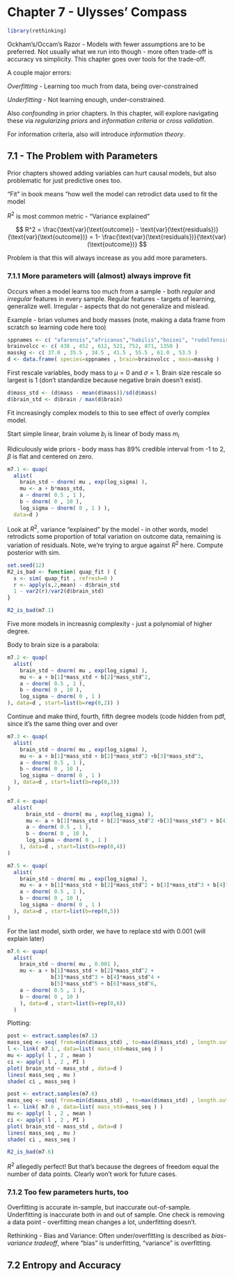 # Chapter 7 - Ulysses' Compass
```r
library(rethinking)
```

Ockham's/Occam's Razor - Models with fewer assumptions are to be preferred. Not usually what we run into though - more often trade-off is accuracy vs simplicity. This chapter goes over tools for the trade-off.

A couple major errors:

_Overfitting_ - Learning too much from data, being over-constrained

_Underfitting_ - Not learning enough, under-constrained.

Also _confounding_ in prior chapters. In this chapter, will explore navigating these via _regularizing priors_ and _information criteria_ or _cross validation_.

For information criteria, also will introduce _information theory_.

## 7.1 - The Problem with Parameters

Prior chapters showed adding variables can hurt causal models, but also problematic for just predictive ones too. 

"Fit" in book means "how well the model can retrodict data used to fit the model

$R^2$ is most common metric - "Variance explained"

$$
R^2 = \frac{\text{var}(\text{outcome}) - \text{var}(\text{residuals})}{\text{var}(\text{outcome})}  = 1- \frac{\text{var}(\text{residuals})}{\text{var}(\text{outcome})}
$$

Problem is that this will always increase as you add more parameters.

### 7.1.1 More parameters will (almost) always improve fit

Occurs when a model learns too much from a sample - both _regular_ and _irregular_ features in every sample. Regular features - targets of learning, generalize well. Irregular - aspects that do not generalize and mislead.

Example - brian volumes and body masses (note, making a data frame from scratch so learning code here too)

```r
sppnames <- c( "afarensis","africanus","habilis","boisei", "rudolfensis","ergaster","sapiens")
brainvolcc <- c( 438 , 452 , 612, 521, 752, 871, 1350 )
masskg <- c( 37.0 , 35.5 , 34.5 , 41.5 , 55.5 , 61.0 , 53.5 )
d <- data.frame( species=sppnames , brain=brainvolcc , mass=masskg )
```

First rescale variables, body mass to $\mu=0$ and $\sigma=1$. Brain size rescale so largest is 1 (don't standardize because negative brain doesn't exist).

```r
d$mass_std <- (d$mass - mean(d$mass))/sd(d$mass) 
d$brain_std <- d$brain / max(d$brain)
```

Fit increasingly complex models to this to see effect of overly complex model. 

Start simple linear, brain volume $b_i$ is linear of body mass $m_i$

\begin{align*}
  b_i &\sim \text{Normal}(\mu_i, \sigma)\\
  \mu_i &= \alpha + \beta m_i\\
  \alpha &\sim \text{Normal}(0.5,1)\\
  \beta &\sim \text{Normal}(0,10)\\
  \sigma &\sim \text{Log-Normal}(0,1)
\end{align*}

Ridiculously wide priors - body mass has 89% credible interval from -1 to 2, $\beta$ is flat and centered on zero.

```r
m7.1 <- quap( 
  alist(
    brain_std ~ dnorm( mu , exp(log_sigma) ), 
    mu <- a + b*mass_std,
    a ~ dnorm( 0.5 , 1 ),
    b ~ dnorm( 0 , 10 ),
    log_sigma ~ dnorm( 0 , 1 ) ), 
  data=d )
```

Look at $R^2$, variance "explained" by the model - in other words, model retrodicts some proportion of total variation on outcome data, remaining is variation of residuals. Note, we're trying to argue against $R^2$ here. Compute posterior with sim.

```r
set.seed(12)
R2_is_bad <- function( quap_fit ) {
  s <- sim( quap_fit , refresh=0 ) 
  r <- apply(s,2,mean) - d$brain_std 
  1 - var2(r)/var2(d$brain_std)
}
```

```r
R2_is_bad(m7.1)
```

Five more models in increasnig complexity - just a polynomial of higher degree.

Body to brain size is a parabola:

\begin{align*}
  b_i &\sim \text{Normal}(\mu_i, \sigma)\\
  \mu_i &= \alpha + \beta m_i + \beta_2 m_i^2\\
  \alpha &\sim \text{Normal}(0.5,1)\\
  \beta_j &\sim \text{Normal}(0,10) \text{    for }j=1..2\\
  \sigma &\sim \text{Log-Normal}(0,1)
\end{align*}

```r
m7.2 <- quap( 
  alist(
    brain_std ~ dnorm( mu , exp(log_sigma) ), 
    mu <- a + b[1]*mass_std + b[2]*mass_std^2,
    a ~ dnorm( 0.5 , 1 ),
    b ~ dnorm( 0 , 10 ), 
    log_sigma ~ dnorm( 0 , 1 )
), data=d , start=list(b=rep(0,2)) )
```

Continue and make third, fourth, fifth degree models (code hidden from pdf, since it's the same thing over and over

```r
m7.3 <- quap( 
  alist(
    brain_std ~ dnorm( mu , exp(log_sigma) ), 
    mu <- a + b[1]*mass_std + b[2]*mass_std^2 +b[3]*mass_std^3, 
    a ~ dnorm( 0.5 , 1 ),
    b ~ dnorm( 0 , 10 ),
    log_sigma ~ dnorm( 0 , 1 )
  ), data=d , start=list(b=rep(0,3)) 
)

m7.4 <- quap( 
  alist(
      brain_std ~ dnorm( mu , exp(log_sigma) ), 
      mu <- a + b[1]*mass_std + b[2]*mass_std^2 +b[3]*mass_std^3 + b[4]*mass_std^4, 
      a ~ dnorm( 0.5 , 1 ),
      b ~ dnorm( 0 , 10 ),
      log_sigma ~ dnorm( 0 , 1 )
    ), data=d , start=list(b=rep(0,4)) 
)

m7.5 <- quap( 
  alist(
    brain_std ~ dnorm( mu , exp(log_sigma) ),
    mu <- a + b[1]*mass_std + b[2]*mass_std^2 + b[3]*mass_std^3 + b[4]*mass_std^4 + b[5]*mass_std^5,
    a ~ dnorm( 0.5 , 1 ),
    b ~ dnorm( 0 , 10 ), 
    log_sigma ~ dnorm( 0 , 1 )
  ), data=d , start=list(b=rep(0,5)) 
)
```


For the last model, sixth order, we have to replace std with 0.001 (will explain later)

```r
m7.6 <- quap( 
  alist(
    brain_std ~ dnorm( mu , 0.001 ),
    mu <- a + b[1]*mass_std + b[2]*mass_std^2 + 
              b[3]*mass_std^3 + b[4]*mass_std^4 +
              b[5]*mass_std^5 + b[6]*mass_std^6, 
    a ~ dnorm( 0.5 , 1 ),
    b ~ dnorm( 0 , 10 )
    ), data=d , start=list(b=rep(0,6))
  )
```

Plotting:

```r
post <- extract.samples(m7.1)
mass_seq <- seq( from=min(d$mass_std) , to=max(d$mass_std) , length.out=100 ) 
l <- link( m7.1 , data=list( mass_std=mass_seq ) )
mu <- apply( l , 2 , mean )
ci <- apply( l , 2 , PI )
plot( brain_std ~ mass_std , data=d )
lines( mass_seq , mu )
shade( ci , mass_seq )
```

```r
post <- extract.samples(m7.6)
mass_seq <- seq( from=min(d$mass_std) , to=max(d$mass_std) , length.out=100 ) 
l <- link( m7.6 , data=list( mass_std=mass_seq ) )
mu <- apply( l , 2 , mean )
ci <- apply( l , 2 , PI )
plot( brain_std ~ mass_std , data=d )
lines( mass_seq , mu )
shade( ci , mass_seq )
```
```r
R2_is_bad(m7.6)
```

$R^2$ allegedly perfect! But that's because the degrees of freedom equal the number of data points. Clearly won't work for future cases.


### 7.1.2 Too few parameters hurts, too

Overfitting is accurate in-sample, but inaccurate out-of-sample. Underfitting is inaccurate both in and out of sample. One check is removing a data point - overfitting mean changes a lot, underfitting doesn't.

Rethinking - Bias and Variance: Often under/overfitting is described as _bias-variance tradeoff_, where "bias" is underfitting, "variance" is overfitting.

## 7.2 Entropy and Accuracy